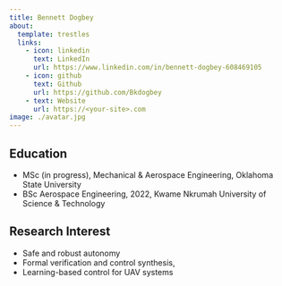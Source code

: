 ```yaml
---
title: Bennett Dogbey
about:
  template: trestles
  links:
    - icon: linkedin
      text: LinkedIn
      url: https://www.linkedin.com/in/bennett-dogbey-608469105
    - icon: github
      text: Github
      url: https://github.com/Bkdogbey
    - text: Website
      url: https://<your-site>.com
image: ./avatar.jpg
---
```


## Education
- MSc (in progress), Mechanical & Aerospace Engineering, Oklahoma State University
- BSc Aerospace Engineering, 2022, Kwame Nkrumah University of Science & Technology

## Research Interest
- Safe and robust autonomy
- Formal verification and control synthesis,
- Learning-based control for UAV systems

